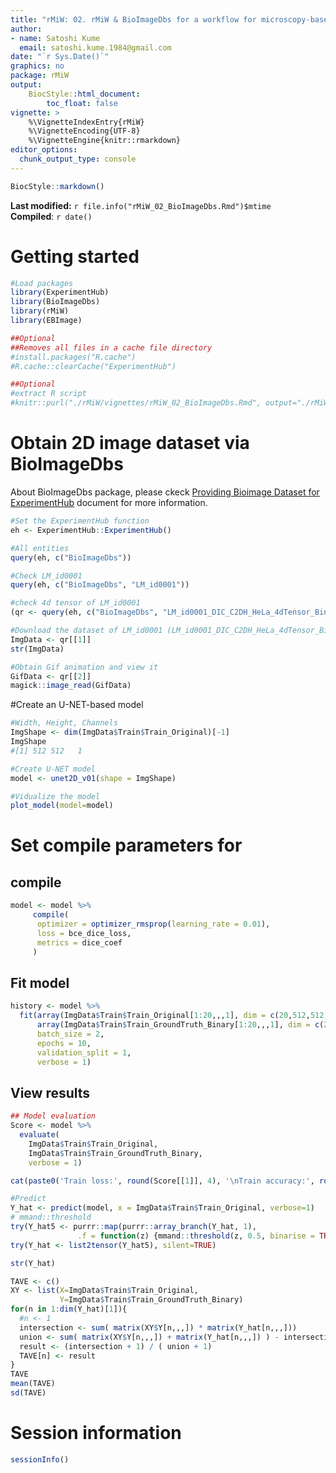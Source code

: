 ```yaml
---
title: "rMiW: 02. rMiW & BioImageDbs for a workflow for microscopy-based image analysis and deep learning"
author: 
- name: Satoshi Kume
  email: satoshi.kume.1984@gmail.com
date: "`r Sys.Date()`"
graphics: no
package: rMiW
output:
    BiocStyle::html_document:
        toc_float: false
vignette: >
    %\VignetteIndexEntry{rMiW}
    %\VignetteEncoding{UTF-8}
    %\VignetteEngine{knitr::rmarkdown}
editor_options: 
  chunk_output_type: console
---
```


```r
BiocStyle::markdown()
```

**Last modified:** `r file.info("rMiW_02_BioImageDbs.Rmd")$mtime`<br />
**Compiled**: `r date()`

# Getting started

```r
#Load packages
library(ExperimentHub)
library(BioImageDbs)
library(rMiW)
library(EBImage)

##Optional
##Removes all files in a cache file directory
#install.packages("R.cache")
#R.cache::clearCache("ExperimentHub")

##Optional
#extract R script
#knitr::purl("./rMiW/vignettes/rMiW_02_BioImageDbs.Rmd", output="./rMiW/vignettes/rMiW_02_BioImageDbs.R")
```

# Obtain 2D image dataset via BioImageDbs

About BioImageDbs package, 
please ckeck [Providing Bioimage Dataset for ExperimentHub](https://bioconductor.org/packages/release/data/experiment/vignettes/BioImageDbs/inst/doc/BioImageDbs.html) document for more information.

```r
#Set the ExperimentHub function
eh <- ExperimentHub::ExperimentHub()

#All entities
query(eh, c("BioImageDbs"))

#Check LM_id0001
query(eh, c("BioImageDbs", "LM_id0001"))

#check 4d tensor of LM_id0001
(qr <- query(eh, c("BioImageDbs", "LM_id0001_DIC_C2DH_HeLa_4dTensor_Binary")))

#Download the dataset of LM_id0001 (LM_id0001_DIC_C2DH_HeLa_4dTensor_Binary.rds)
ImgData <- qr[[1]]
str(ImgData)

#Obtain Gif animation and view it
GifData <- qr[[2]]
magick::image_read(GifData)

```

#Create an U-NET-based model

```r
#Width, Height, Channels
ImgShape <- dim(ImgData$Train$Train_Original)[-1]
ImgShape
#[1] 512 512   1

#Create U-NET model
model <- unet2D_v01(shape = ImgShape)

#Vidualize the model
plot_model(model=model)
```

# Set compile parameters for 

## compile

```r
model <- model %>%
     compile(
      optimizer = optimizer_rmsprop(learning_rate = 0.01),
      loss = bce_dice_loss,
      metrics = dice_coef
     )

```

## Fit model

```r
history <- model %>%
  fit(array(ImgData$Train$Train_Original[1:20,,,1], dim = c(20,512,512,1)), 
      array(ImgData$Train$Train_GroundTruth_Binary[1:20,,,1], dim = c(20,512,512,1)),
      batch_size = 2,
      epochs = 10,
      validation_split = 1,
      verbose = 1)

```

## View results

```r
## Model evaluation
Score <- model %>% 
  evaluate(
    ImgData$Train$Train_Original, 
    ImgData$Train$Train_GroundTruth_Binary, 
    verbose = 1)

cat(paste0('Train loss:', round(Score[[1]], 4), '\nTrain accuracy:', round(Score[[2]], 4)))

#Predict
Y_hat <- predict(model, x = ImgData$Train$Train_Original, verbose=1)
# mmand::threshold
try(Y_hat5 <- purrr::map(purrr::array_branch(Y_hat, 1),
               .f = function(z) {mmand::threshold(z, 0.5, binarise = TRUE)}), silent=TRUE)
try(Y_hat <- list2tensor(Y_hat5), silent=TRUE)

str(Y_hat)

TAVE <- c()
XY <- list(X=ImgData$Train$Train_Original,
           Y=ImgData$Train$Train_GroundTruth_Binary)
for(n in 1:dim(Y_hat)[1]){
  #n <- 1
  intersection <- sum( matrix(XY$Y[n,,,]) * matrix(Y_hat[n,,,]))
  union <- sum( matrix(XY$Y[n,,,]) + matrix(Y_hat[n,,,]) ) - intersection
  result <- (intersection + 1) / ( union + 1)
  TAVE[n] <- result
}
TAVE
mean(TAVE)
sd(TAVE)


```



# Session information {.unnumbered}

```r
sessionInfo()
```
